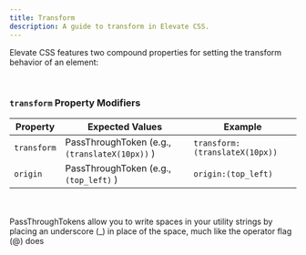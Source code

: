 ```yaml
---
title: Transform
description: A guide to transform in Elevate CSS.
---
```


Elevate CSS features two compound properties for setting the transform behavior of an element:

<br/>

### `transform` Property Modifiers

| Property   | Expected Values | Example     |
|------------|--------------------|-----------------------|
| `transform` | PassThroughToken (e.g.,  `(translateX(10px))` ) |  `transform:(translateX(10px))`  |
| `origin` | PassThroughToken (e.g.,  `(top_left)` ) |  `origin:(top_left)`  |

<br/>
<br/>


<Aside title="Take Some Space">
PassThroughTokens allow you to write spaces in your utility strings by placing an underscore (_) in place of the space, much like the operator flag (@) does
</Aside>

